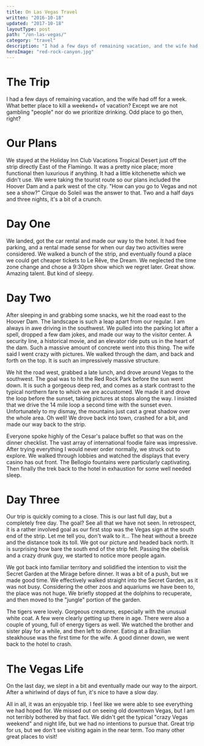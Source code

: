 ```yaml
---
title: On Las Vegas Travel
written: "2016-10-18"
updated: "2017-10-18"
layoutType: post
path: "/on-las-vegas/"
category: "travel"
description: "I had a few days of remaining vacation, and the wife had off for a week. What better place to kill a weekend+ of vacation? Except we are not gambling people nor do we prioritize drinking. Odd place to go then, right?"
heroImage: "red-rock-canyon.jpg"
---
```


# The Trip
I had a few days of remaining vacation, and the wife had off for a week. What better place to kill a weekend+ of vacation? Except we are not gambling "people" nor do we prioritize drinking. Odd place to go then, right?

# Our Plans
We stayed at the Holiday Inn Club Vacations Tropical Desert just off the strip directly East of the Flamingo. It was a pretty nice place; more functional then luxurious if anything. It had a little kitchenette which we didn't use. We were taking the tourist route so our plans included the Hoover Dam and a park west of the city. "How can you go to Vegas and not see a show?" Cirque do Soleil was the answer to that. Two and a half days and three nights, it's a bit of a crunch.

# Day One
We landed, got the car rental and made our way to the hotel. It had free parking, and a rental made sense for when our day two activities were considered. We walked a bunch of the strip, and eventually found a place we could get cheaper tickets to Le Rêve, the Dream. We neglected the time zone change and chose a 9:30pm show which we regret later. Great show. Amazing talent. But kind of sleepy.

# Day Two
After sleeping in and grabbing some snacks, we hit the road east to the Hoover Dam. The landscape is such a leap apart from our regular. I am always in awe driving in the southwest. We pulled into the parking lot after a spell, dropped a few dam jokes, and made our way to the visitor center. A security line, a historical movie, and an elevator ride puts us in the heart of the dam. Such a massive amount of concrete went into this thing. The wife said I went crazy with pictures. We walked through the dam, and back and forth on the top. It is such an impressively massive structure.

We hit the road west, grabbed a late lunch, and drove around Vegas to the southwest. The goal was to hit the Red Rock Park before the sun went down. It is such a gorgeous deep red, and comes as a stark contrast to the typical northern fare to which we are accustomed. We made it and drove the loop before the sunset, taking pictures at stops along the way. I insisted that we drive the 14 mile loop a second time with the sunset even. Unfortunately to my dismay, the mountains just cast a great shadow over the whole area. Oh well! We drove back into town, crashed for a bit, and made our way back to the strip.

Everyone spoke highly of the Cesar's palace buffet so that was on the dinner checklist. The vast array of international foodie faire was impressive. After trying everything I would never order normally, we struck out to explore. We walked through lobbies and watched the displays that every casino has out front. The Bellogio fountains were particularly captivating. Then finally the trek back to the hotel in exhaustion for some well needed sleep.

# Day Three
Our trip is quickly coming to a close. This is our last full day, but a completely free day. The goal? See all that we have not seen. In retrospect, it is a rather involved goal as our first stop was the Vegas sign at the south end of the strip. Let me tell you, don't walk to it... The heat without a breeze and the distance took its toll. We got our picture and headed back north. It is surprising how bare the south end of the strip felt. Passing the obelisk and a crazy drunk guy, we started to notice more people again.

We got back into familiar territory and solidified the intention to visit the Secret Garden at the Mirage before dinner. It was a bit of a push, but we made good time. We effectively walked straight into the Secret Garden, as it was not busy. Considering the other zoos and aquariums we have been to, the place was not huge. We briefly stopped at the dolphins to recuperate, and then moved to the "jungle" portion of the garden.

The tigers were lovely. Gorgeous creatures, especially with the unusual white coat. A few were clearly getting up there in age. There were also a couple of young, full of energy tigers as well. We watched the brother and sister play for a while, and then left to dinner. Eating at a Brazilian steakhouse was the first time for the wife. A good dinner down, we went back to the hotel to crash.

# The Vegas Life
On the last day, we slept in a bit and eventually made our way to the airport. After a whirlwind of days of fun, it's nice to have a slow day.

All in all, it was an enjoyable trip. I feel like we were able to see everything we had hoped for. We missed out on seeing old downtown Vegas, but I am not terribly bothered by that fact. We didn't get the typical "crazy Vegas weekend" and night life, but we had no intentions to pursue that. Great trip for us, but we don't see visiting again in the near term. Too many other great places to visit!
